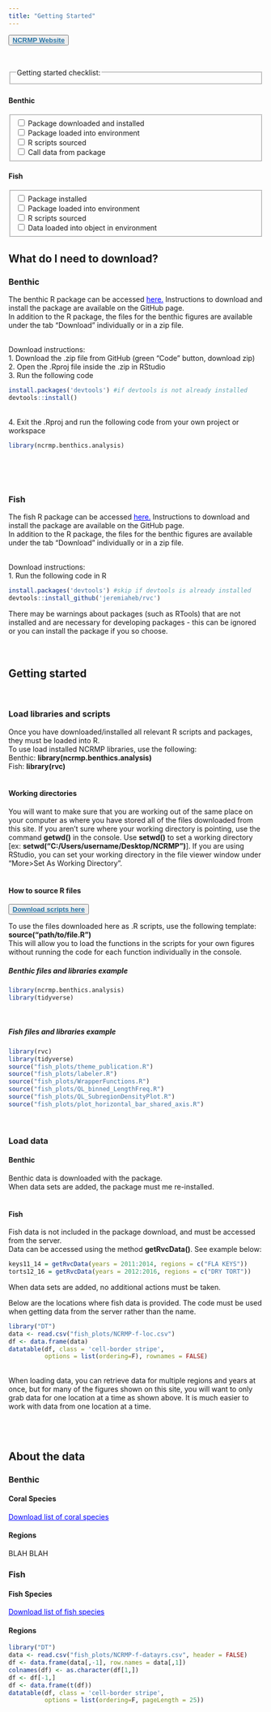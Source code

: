 ```yaml
---
title: "Getting Started"
---
```


:::: {class='fluid-row'}

::: {class='col-md-3'}

<button> <a href="https://www.coris.noaa.gov/monitoring/" target="_blank" style="font-size:100%;color:#2471A3;font-weight:bold"> NCRMP Website</a></button>

<br>

<fieldset>
   <legend>Getting started checklist:</legend>
</fieldset>

### {.tabset}

#### Benthic

<fieldset>
   <label><input type="checkbox" name="pkg"> Package downloaded and installed</label><br />
   <label><input type="checkbox" name="load"> Package loaded into environment</label><br />
   <label><input type="checkbox" name="source"> R scripts sourced</label><br />
   <label><input type="checkbox" name="data"> Call data from package</label><br />
</fieldset>

#### Fish

<fieldset>
   <label><input type="checkbox" name="pkg"> Package installed</label><br />
   <label><input type="checkbox" name="load"> Package loaded into environment</label><br />
   <label><input type="checkbox" name="source"> R scripts sourced</label><br />
   <label><input type="checkbox" name="data"> Data loaded into object in environment</label><br />
</fieldset>

:::

::: {class='col-md-9'}

<!-- SIDE BAR ABOVE
REST OF PAGE BELOW -->

## What do I need to download? {.tabset}
### Benthic
The benthic R package can be accessed <a href="https://github.com/shgroves/NCRMP_benthics" target="_blank" style="color:blue">here.</a>
Instructions to download and install the package are available on the GitHub page. <br>
In addition to the R package, the files for the benthic figures are available under the tab "Download" individually or in a zip file. <br><br>

Download instructions: <br>
1. Download the .zip file from GitHub (green "Code" button, download zip) <br>
2. Open the .Rproj file inside the .zip in RStudio <br>
3. Run the following code
```r
install.packages('devtools') #if devtools is not already installed
devtools::install()
```
<br>
4. Exit the .Rproj and run the following code from your own project or workspace
```r
library(ncrmp.benthics.analysis) 
```


<br><br><br>

### Fish
The fish R package can be accessed <a href="https://github.com/jeremiaheb/rvc" target="_blank" style="color:blue">here.</a>
Instructions to download and install the package are available on the GitHub page. <br>
In addition to the R package, the files for the benthic figures are available under the tab "Download" individually or in a zip file. <br> <br>

Download instructions: <br>
1. Run the following code in R
```r
install.packages('devtools') #skip if devtools is already installed
devtools::install_github('jeremiaheb/rvc')
```
There may be warnings about packages (such as RTools) that are not installed and are necessary for developing packages - this can be ignored or you can install the package if you so choose. 
<br><br><br>


## Getting started

<br>

### Load libraries and scripts

Once you have downloaded/installed all relevant R scripts and packages, they must be loaded into R. <br>
To use load installed NCRMP libraries, use the following: <br>
Benthic: **library(ncrmp.benthics.analysis)** <br>
Fish: **library(rvc)**
<br><br>

#### Working directories
You will want to make sure that you are working out of the same place on your computer as where you have stored all of the files downloaded from this site. If you aren't sure where your working directory is pointing, use the command **getwd()** in the console. Use **setwd()** to set a working directory [ex: **setwd("C:/Users/username/Desktop/NCRMP")**]. If you are using RStudio, you can set your working directory in the file viewer window under "More>Set As Working Directory".
<br><br>

#### How to source R files {.tabset}

<button> <a href="downloadpkgs.html" target="_self" style="font-size:100%;color:#2471A3;font-weight:bold"> Download scripts here</a></button>

To use the files downloaded here as .R scripts, use the following template: <br>
**source("path/to/file.R")** <br>
This will allow you to load the functions in the scripts for your own figures without running the code for each function individually in the console.
<br>

##### Benthic files and libraries example
```r
library(ncrmp.benthics.analysis)
library(tidyverse)
```

<br>

##### Fish files and libraries example
```r
library(rvc)
library(tidyverse)
source("fish_plots/theme_publication.R")
source("fish_plots/labeler.R")
source("fish_plots/WrapperFunctions.R")
source("fish_plots/QL_binned_LengthFreq.R")
source("fish_plots/QL_SubregionDensityPlot.R")
source("fish_plots/plot_horizontal_bar_shared_axis.R")
```

<br>

### Load data {.tabset}

#### Benthic
Benthic data is downloaded with the package. <br>
When data sets are added, the package must me re-installed.
<br><br>

#### Fish
Fish data is not included in the package download, and must be accessed from the server. <br>
Data can be accessed using the method **getRvcData()**. See example below: 
```r
keys11_14 = getRvcData(years = 2011:2014, regions = c("FLA KEYS"))
torts12_16 = getRvcData(years = 2012:2016, regions = c("DRY TORT"))
```
When data sets are added, no additional actions must be taken. <br>

Below are the locations where fish data is provided. The code must be used when getting data from the server rather than the name.
```r
library("DT")
data <- read.csv("fish_plots/NCRMP-f-loc.csv")
df <- data.frame(data)
datatable(df, class = 'cell-border stripe', 
          options = list(ordering=F), rownames = FALSE)
```
<br>
When loading data, you can retrieve data for multiple regions and years at once, but for many of the figures shown on this site, you will want to only grab data for one location at a time as shown above. It is much easier to work with data from one location at a time. 

<br><br>

## About the data 

### Benthic {.tabset}

#### Coral Species
<a href="benthic_plots/benthic_spp.txt" download style="color:blue">Download list of coral species</a>

#### Regions
BLAH BLAH
<br>

### Fish {.tabset}

#### Fish Species
<a href="fish_plots/fish_spp.txt" download style="color:blue">Download list of fish species</a>

#### Regions
<!-- 
To add to the table, edit the NCRMP-f-datayrs.csv
-->

```r
library("DT")
data <- read.csv("fish_plots/NCRMP-f-datayrs.csv", header = FALSE)
df <- data.frame(data[,-1], row.names = data[,1])
colnames(df) <- as.character(df[1,])
df <- df[-1,]
df <- data.frame(t(df))
datatable(df, class = 'cell-border stripe', 
          options = list(ordering=F, pageLength = 25))
```


:::

::::